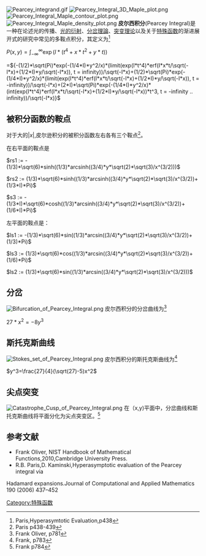 [[File:Pearcey_integrand.gif|thumb]]
[[File:Pearcey_Integral_3D_Maple_plot.png|thumb]]
[[File:Pearcey_Integral_Maple_contour_plot.png|thumb]]
[[File:Pearcey_Integral_Maple_density_plot.png|thumb]]
'''皮尔西积分'''(Pearcey Integral)是一种在论述光的传播、[[光的衍射|光的衍射]]、[[分岔理論|分岔理論]]、[[突变理论|突变理论]]以及关于[[特殊函数|特殊函数]]的渐进展开式的研究中常见的多鞍点积分，其定义为<ref name=P_p438>Paris,Hyperasymtotic Evaluation,p438</ref>

<math>P(x,y)=\int_{-\infty}^{\infty}\exp(I*(t^4+x*t^2+y*t))</math>

=<math>{-(1/2)*\sqrt(Pi)*exp(-(1/4*I)*y^2/x)*(limit(exp(I*t^4)*erf(I*x*t/\sqrt(-I*x)+(1/2*I)*y/\sqrt(-I*x)), t = infinity))/\sqrt(-I*x)+(1/2)*\sqrt(Pi)*exp(-(1/4*I)*y^2/x)*(limit(exp(I*t^4)*erf(I*x*t/\sqrt(-I*x)+(1/2*I)*y/\sqrt(-I*x)), t = -infinity))/\sqrt(-I*x)+(2*I)*\sqrt(Pi)*exp(-(1/4*I)*y^2/x)*(int(exp(I*t^4)*erf(I*x*t/\sqrt(-I*x)+(1/2*I)*y/\sqrt(-I*x))*t^3, t = -infinity .. infinity))/\sqrt(-I*x)}</math>

==被积分函数的鞍点==
对于大的<math>|x|</math>,皮尔逊积分的被积分函数左右各有三个鞍点<ref name=P_p438-9>Paris  p438-439</ref>。

在右平面的鞍点是

<math> rs1 := -(1/3)*\sqrt(6)*sinh((1/3)*arcsinh((3/4)*y*\sqrt(2)*\sqrt(3)/x^(3/2)))           </math>

<math> rs2 := (1/3)*\sqrt(6)*sinh((1/3)*arcsinh((3/4)*y*\sqrt(2)*\sqrt(3)/x^(3/2))+(1/3*I)*Pi)           </math>

<math> s3 := -(1/3*I)*\sqrt(6)*cosh((1/3)*arcsinh((3/4)*y*\sqrt(2)*\sqrt(3)/x^(3/2))+(1/6*I)*Pi)           </math>

左平面的鞍点是：

<math>  ls1 := -(1/3)*\sqrt(6)*sin((1/3)*arcsin((3/4)*y*\sqrt(2)*\sqrt(3)/x^(3/2))+(1/3)*Pi)               </math>

<math>  ls3 := (1/3)*\sqrt(6)*cos((1/3)*arcsin((3/4)*y*\sqrt(2)*\sqrt(3)/x^(3/2))+(1/6)*Pi)               </math>

<math> ls2 := (1/3)*\sqrt(6)*sin((1/3)*arcsin((3/4)*y*\sqrt(2)*\sqrt(3)/x^(3/2)))                </math>

==分岔==
[[File:Bifurcation_of_Pearcey_Integral.png|thumb]]
皮尔西积分的分岔曲线为<ref name=F_p781>Frank Oliver, p781</ref>


<math>27*x^2=-8y^3</math>
==斯托克斯曲线==
[[File:Stokes_set_of_Pearcey_Integral.png|thumb]]
皮尔西积分的斯托克斯曲线为<ref name=F_p783>Frank, p783</ref>

<math>y^3=\frac{27}{4}(\sqrt(27)-5)x^2</math>

==尖点突变==
[[File:Catastrophe_Cusp_of_Pearcey_Integral.png|thumb]]
在（x,y)平面中，分岔曲线和斯托克斯曲线将平面分化为尖点突变区。<ref name=F_p784>Frank p784</ref>

==参考文献==
<references/>
*Frank Oliver, NIST Handbook of Mathematical Functions,2010,Cambridge University Press.
*R.B. Paris,D. Kaminski,Hyperasymptotic evaluation of the Pearcey integral via
Hadamard expansions.Journal of Computational and Applied Mathematics 190 (2006) 437–452

[[Category:特殊函数|Category:特殊函数]]